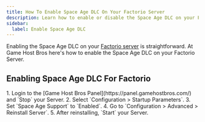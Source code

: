 ```yaml
---
title: How To Enable Space Age DLC On Your Factorio Server
description: Learn how to enable or disable the Space Age DLC on your Factorio dedicated Server
sidebar:
  label: Enable Space Age DLC
---
```


Enabling the Space Age DLC on your [Factorio server](https://www.gamehostbros.com/factorio-server-hosting/) is straightforward. At Game Host Bros here's how to enable the Space Age DLC on your Factorio Server.

## Enabling Space Age DLC For Factorio

<Steps>
1. Login to the [Game Host Bros Panel](https://panel.gamehostbros.com/) and `Stop` your Server.
2. Select `Configuration > Startup Parameters`.
3. Set `Space Age Support` to `Enabled`.
4. Go to `Configuration > Advanced > Reinstall Server`.
5. After reinstalling, `Start` your Server.
</Steps>
